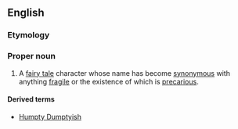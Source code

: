 ==English==

===Etymology===
{{etystub}}

===Proper noun===
{{en-proper noun}}
#A [[fairy tale]] character whose name has become [[synonymous]] with anything [[fragile]] or the existence of which is [[precarious]].

====Derived terms====
*[[Humpty Dumptyish]]